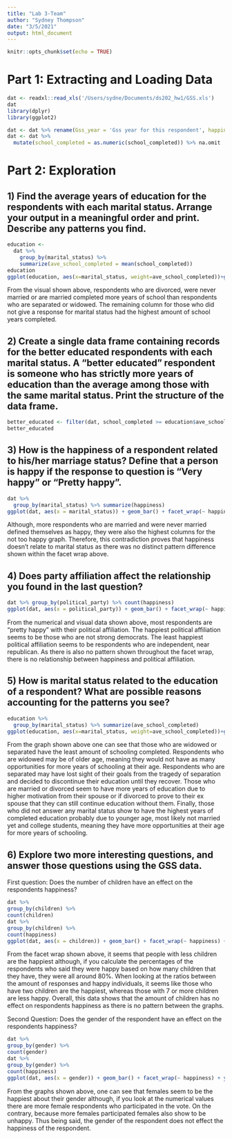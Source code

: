 ```yaml
---
title: "Lab 3-Team"
author: "Sydney Thompson"
date: "3/5/2021"
output: html_document
---
```


```r
knitr::opts_chunk$set(echo = TRUE)
```

# Part 1: Extracting and Loading Data

```r
dat <- readxl::read_xls('/Users/sydne/Documents/ds202_hw1/GSS.xls')
dat
library(dplyr)
library(ggplot2)
```

```r
dat <- dat %>% rename(Gss_year = 'Gss year for this respondent', happiness = 'General happiness', political_party = 'Political party affiliation', gender = 'Respondents sex', school_completed = 'Highest year of school completed', children = 'Number of children', marital_status = 'Marital status', hrsworked_week = 'Number of hours usually work a week', id = 'Respondent id number', ballot_used = 'Ballot used for interview')
dat <- dat %>% 
  mutate(school_completed = as.numeric(school_completed)) %>% na.omit
```

# Part 2: Exploration

## 1) Find the average years of education for the respondents with each marital status. Arrange your output in a meaningful order and print. Describe any patterns you find.

```r
education <- 
  dat %>%     
    group_by(marital_status) %>% 
    summarize(ave_school_completed = mean(school_completed))
education
ggplot(education, aes(x=marital_status, weight=ave_school_completed))+geom_bar()+xlab('Marital Status')+ylab('Average Years of Education')+ggtitle('Relationship between Average Years of Education and Marital Status')
```

From the visual shown above, respondents who are divorced, were never married or are married completed more years of school than respondents who are separated or widowed. The remaining column for those who did not give a response for marital status had the highest amount of school years completed. 

## 2) Create a single data frame containing records for the better educated respondents with each marital status. A “better educated” respondent is someone who has strictly more years of education than the average among those with the same marital status. Print the structure of the data frame.

```r
better_educated <- filter(dat, school_completed >= education$ave_school_completed & marital_status == 'Divorced', school_completed >= education$ave_school_completed & marital_status == 'Married', school_completed >= education$ave_school_completed & marital_status == 'Never Married', school_completed >= education$ave_school_completed & marital_status == 'No Answer', school_completed >= education$ave_school_completed & marital_status == 'Separated', school_completed >= education$ave_school_completed & marital_status == 'Widowed')
better_educated
```

## 3) How is the happiness of a respondent related to his/her marriage status? Define that a person is happy if the response to question is “Very happy” or “Pretty happy”.

```r
dat %>% 
  group_by(marital_status) %>% summarize(happiness)
ggplot(dat, aes(x = marital_status)) + geom_bar() + facet_wrap(~ happiness)+xlab('Marital Status')+ylab('Number of Respondents')+ggtitle('Relationship between Happiness and Marital Status')
```

Although, more respondents who are married and were never married defined themselves as happy, they were also the highest columns for the not too happy graph. Therefore, this contradiction proves that happiness doesn't relate to marital status as there was no distinct pattern difference shown within the facet wrap above.

## 4) Does party affiliation affect the relationship you found in the last question?

```r
dat %>% group_by(political_party) %>% count(happiness)
ggplot(dat, aes(x = political_party)) + geom_bar() + facet_wrap(~ happiness) + ylab("Number of Respondents") + xlab("Political Party")+ggtitle('Reltionship betwen Political Party Affiliation and Happiness')

```

From the numerical and visual data shown above, most respondents are "pretty happy" with their political affiliation. The happiest political affiliation seems to be those who are not strong democrats. The least happiest political affiliation seems to be respondents who are independent, near republican. As there is also no pattern shown throughout the facet wrap, there is no relationship between happiness and political affiliation.

## 5) How is marital status related to the education of a respondent? What are possible reasons accounting for the patterns you see?

```r
education %>%     
  group_by(marital_status) %>% summarize(ave_school_completed)
ggplot(education, aes(x=marital_status, weight=ave_school_completed))+geom_bar()+xlab('Marital Status')+ylab('Average Years of Education')+ggtitle('Relationship between Average Years of Education and Marital Status')
```

From the graph shown above one can see that those who are widowed or separated have the least amount of schooling completed. Respondents who are widowed may be of older age, meaning they would not have as many opportunities for more years of schooling at their age. Respondents who are separated may have lost sight of their goals from the tragedy of separation and decided to discontinue their education until they recover. Those who are married or divorced seem to have more years of education due to higher motivation from their spouse or if divorced to prove to their ex spouse that they can still continue education without them. Finally, those who did not answer any marital status show to have the highest years of completed education probably due to younger age, most likely not married yet and college students, meaning they have more opportunities at their age for more years of schooling. 

## 6) Explore two more interesting questions, and answer those questions using the GSS data.

First question: Does the number of children have an effect on the respondents happiness?

```r
dat %>%
group_by(children) %>%
count(children)
dat %>%
group_by(children) %>%
count(happiness)
ggplot(dat, aes(x = children)) + geom_bar() + facet_wrap(~ happiness) + ylab('Number of Responses') + xlab('Amount of Children')+ggtitle('Relationship between Amount of Children and Happiness')
```

From the facet wrap shown above, it seems that people with less children are the happiest although, if you calculate the percentages of the respondents who said they were happy based on how many children that they have, they were all around 80%. When looking at the ratios between the amount of responses and happy individuals, it seems like those who have two children are the happiest, whereas those with 7 or more children are less happy. Overall, this data shows that the amount of children has no effect on respondents happiness as there is no pattern between the graphs. 

Second Question: Does the gender of the respondent have an effect on the respondents happiness?

```r
dat %>%
group_by(gender) %>%
count(gender)
dat %>%
group_by(gender) %>%
count(happiness)
ggplot(dat, aes(x = gender)) + geom_bar() + facet_wrap(~ happiness) + ylab('Number of Responses') + xlab('Gender of Respondent')+ggtitle('Relationship between Gender of Respondent and Happiness')
```

From the graphs shown above, one can see that females seem to be the happiest about their gender although, if you look at the numerical values there are more female respondents who participated in the vote. On the contrary, because more females participated females also show to be unhappy. Thus being said, the gender of the respondent does not effect the happiness of the respondent. 
